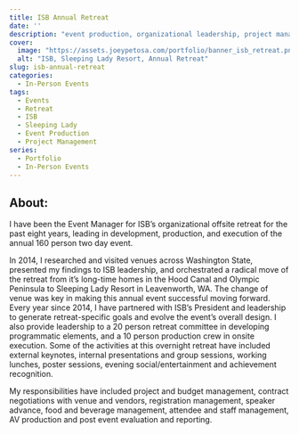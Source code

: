 ```yaml
---
title: ISB Annual Retreat
date: ''
description: "event production, organizational leadership, project management"
cover:
  image: "https://assets.joeypetosa.com/portfolio/banner_isb_retreat.png"
  alt: "ISB, Sleeping Lady Resort, Annual Retreat"
slug: isb-annual-retreat
categories:
  - In-Person Events
tags:
  - Events
  - Retreat
  - ISB
  - Sleeping Lady
  - Event Production
  - Project Management
series:
  - Portfolio
  - In-Person Events
---
```


## About:
I have been the Event Manager for ISB's organizational offsite retreat for the 
past eight years, leading in development, production, and execution of 
the annual 160 person two day event.  

In 2014, I researched and visited venues across Washington State, presented my
findings to ISB leadership, and orchestrated a radical move of the retreat from
it's long-time homes in the Hood Canal and Olympic Peninsula to Sleeping 
Lady Resort in Leavenworth, WA. The change of venue was key in making this 
annual event successful moving forward. Every year since 2014, I have partnered 
with ISB's President and leadership to generate retreat-specific goals and evolve 
the event's overall design. I also provide leadership to a 20 person retreat 
committee in developing programmatic elements, and a 10 person production crew 
in onsite execution. Some of the activities at this overnight retreat have 
included external keynotes, internal presentations and group sessions, working
lunches, poster sessions, evening social/entertainment and achievement 
recognition. 

My responsibilities have included project and budget management, contract 
negotiations with venue and vendors, registration management, speaker advance, 
food and beverage management, attendee and staff management, AV production and 
post event evaluation and reporting. 

